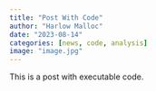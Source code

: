```yaml
---
title: "Post With Code"
author: "Harlow Malloc"
date: "2023-08-14"
categories: [news, code, analysis]
image: "image.jpg"
---
```


This is a post with executable code.
